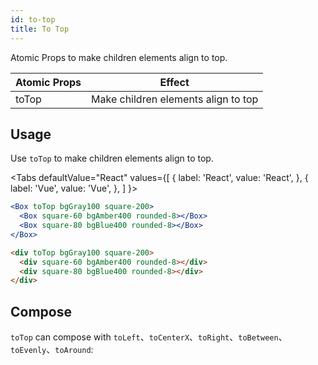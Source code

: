 ```yaml
---
id: to-top
title: To Top
---
```




Atomic Props to make children elements align to top.

| Atomic Props | Effect                              |
| ------------ | ----------------------------------- |
| toTop        | Make children elements align to top |

## Usage

Use `toTop` to make children elements align to top.

<Tabs
defaultValue="React"
values={[
{ label: 'React', value: 'React', },
{ label: 'Vue', value: 'Vue', },
]
}>
<TabItem value="React">

```jsx live
<Box toTop bgGray100 square-200>
  <Box square-60 bgAmber400 rounded-8></Box>
  <Box square-80 bgBlue400 rounded-8></Box>
</Box>
```

</TabItem>
<TabItem value="Vue">

```html
<div toTop bgGray100 square-200>
  <div square-60 bgAmber400 rounded-8></div>
  <div square-80 bgBlue400 rounded-8></div>
</div>
```

</TabItem>
</Tabs>

## Compose

`toTop` can compose with `toLeft`、`toCenterX`、`toRight`、`toBetween`、`toEvenly`、`toAround`:

<Layout5 />
